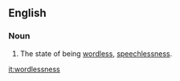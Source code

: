 ==English==

===Noun===
{{en-noun|-}}

# The state of being [[wordless]], [[speechlessness]].

[[it:wordlessness]]